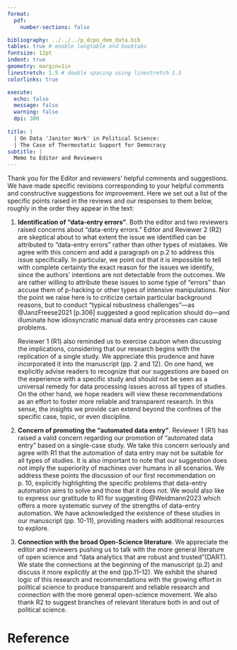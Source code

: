```yaml
---
format:
  pdf:
    number-sections: false

bibliography: ../../../p_dcpo_dem_data.bib
tables: true # enable longtable and booktabs
fontsize: 12pt
indent: true
geometry: margin=1in
linestretch: 1.5 # double spacing using linestretch 1.5
colorlinks: true

execute:
  echo: false
  message: false
  warning: false
  dpi: 300
    
title: |
  | On Data 'Janitor Work' in Political Science:
  | The Case of Thermostatic Support for Democracy
subtitle: |
  Memo to Editor and Reviewers
---
```


Thank you for the Editor and reviewers' helpful comments and suggestions.
We have made specific revisions corresponding to your helpful comments and constructive suggestions for improvement.
Here we set out a list of the specific points raised in the reviews and our responses to them below, roughly in the order they appear in the text:

1. **Identification of "data-entry errors"**.
	Both the editor and two reviewers raised concerns about "data-entry errors."
	Editor and Reviewer 2 (R2) are skeptical about to what extent the issue we identified can be attributed to "data-entry errors" rather than other types of mistakes.
	We agree with this concern and add a paragraph on p.2 to address this issue specifically. 
	In particular, we point out that it is impossible to tell with complete certainty the exact reason for the issues we identify, since the authors' intentions are not detectable from the outcomes. 
	We are rather willing to attribute these issues to some type of "errors" than accuse them of p-hacking or other types of intensive manipulations. 
	Nor the point we raise here is to criticize certain particular background reasons, but to conduct "typical robustness challenges"---as @JanzFreese2021[p.306] suggested a good replication should do---and illuminate how idiosyncratic manual data entry processes can cause problems.
	
	Reviewer 1 (R1) also reminded us to exercise caution when discussing the implications, considering that our research begins with the replication of a single study. 
	We appreciate this prudence and have incorporated it into the manuscript (pp. 2 and 12). 
	On one hand, we explicitly advise readers to recognize that our suggestions are based on the experience with a specific study and should not be seen as a universal remedy for data processing issues across all types of studies. 
	On the other hand, we hope readers will view these recommendations as an effort to foster more reliable and transparent research. 
	In this sense, the insights we provide can extend beyond the confines of the specific case, topic, or even discipline.

1. **Concern of promoting the "automated data entry"**.
	Reviewer 1 (R1) has raised a valid concern regarding our promotion of "automated data entry" based on a single-case study. 
	We take this concern seriously and agree with R1 that the automation of data entry may not be suitable for all types of studies. 
	It is also important to note that our suggestion does not imply the superiority of machines over humans in all scenarios. 
	We address these points the discussion of our first recommendation on p. 10, explicitly highlighting the specific problems that data-entry automation aims to solve and those that it does not.
	We would also like to express our gratitude to R1 for suggesting @Weidmann2023 which offers a more systematic survey of the strengths of data-entry automation. 
	We have acknowledged the existence of these studies in our manuscript (pp. 10-11), providing readers with additional resources to explore.
	

1. **Connection with the broad Open-Science literature**.
	We appreciate the editor and reviewers pushing us to talk with the more general literature of open science and "data analytics that are robust and trusted"(DART). 
	We state the connections at the beginning of the manuscript (p.2) and discuss it more explicitly at the end (pp.11--12).
	We exhibit the shared logic of this research and recommendations with the growing effort in political science to produce transparent and reliable research and connection with the more general open-science movement.
	We also thank R2 to suggest branches of relevant literature both in and out of political science. 



# Reference {-}
